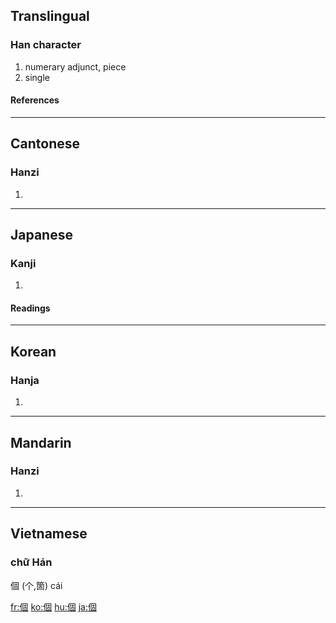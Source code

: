 {{see|个}}

==Translingual==
{{stroke order|type=animate}}
===Han character===
{{Han char|rn=9|rad=人|as=08|sn=10|four=2620<sub>0</sub>|canj=人田十口 (OWJR)}}
# numerary adjunct, piece
# single
====References====
{{Han ref|kx=0107.170|dkj=00758|dj=0228.020|hdz=10178.030|uh=500B|ud=20491|bh=ADD3|bd=44499}}
----

==Cantonese==
===Hanzi===
{{yue-hanzi|jyut=|y=go3}}
# {{defn|Cantonese}}
----
==Japanese==
===Kanji===
{{ja-kanji|grade=5|rs=人08}}
# {{defn|Japanese}}
====Readings====
{{ja-readings|on=[[こ]] (ko), [[か]] (ka)|kun=[[こ]] (ko)}}
----
==Korean==
===Hanja===
{{ko-hanja|hangeul=개|rv=gae|mr=kae}}
# {{defn|Korean}}
----
==Mandarin==
===Hanzi===
{{cmn-hanzi|sim=个|pin=[[gè]] ([[ge4]])|wg=ko<sup>4</sup>}}
# {{defn|Mandarin}}
----
==Vietnamese==
===chữ Hán===
個 (个,箇) cái

[[fr:個]]
[[ko:個]]
[[hu:個]]
[[ja:個]]